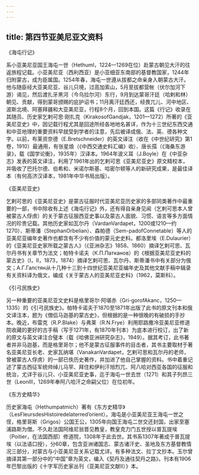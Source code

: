 ```yaml
---
---
---
```

title: 第四节亚美尼亚文资料
---



《海屯行记》

系小亚美尼亚国王海屯一世（HethumI，1224—1269在位）赴蒙古朝见大汗的往返旅程记载。小亚美尼亚（西利西亚）是小亚细亚东南部的基督教国家，1244年归附蒙古，成为臣属国。1254年春，海屯一世遵从拔都之命亲身入朝蒙古大汗。他与随臣经大亚美尼亚、谷儿只境，过高加索山，5月至拔都营帐（伏尔加河下游）谒见，然后渡扎牙黑河（今乌拉尔河）东行，9月到达蒙哥汗廷（哈剌和林）朝见、贡献，得到蒙哥颁赐的庇护诏书；11月离汗廷西还，经畏兀儿、河中地区、波斯北境、阿塞拜疆和大亚美尼亚，行程8个月，回到本国。这篇《行记》收录在其随员、历史家乞剌可思·刚扎克（KirakosofGandjak，1201—1272）所著的《亚美尼亚史》中，因记载行程尤其是回途所经各地地名甚详，作为十三世纪东西交通和中亚地理的重要资料早就受到学者的注意，先后被译成俄、法、英、德各种文字。以前，布莱资奈德（E.Bretschneider）的英文译注（收在《中世纪研究》第1卷，1910）最通用，有张星烺（《中西交通史料汇编》收）、唐长孺（《海桑东游录》，载《国学论衡》，1935年）汉译本。1964年波义耳（J.Boyle）在《中亚杂志》发表的英文译注，利用了1961年出的乞剌可思《亚美尼亚史》原文精校本，并吸收了巴托尔德、伯希和、米诺尔斯基、哈密尔顿等人的新研究成果，是最佳译本（有何高济汉译本，1981年中华书局出版）。

《亚美尼亚史》

乞剌可思的《亚美尼亚史》是蒙古征服时代亚美尼亚历史家的多部同类著作中最重要的一部，书中除收有上述《海屯行记》外，还有得自亲身见闻（乞剌可思本人曾被蒙古人俘虏）的关于蒙古征服西亚史事以及蒙古人面貌、习惯、语言等多方面情况的珍贵记载。其他历史家如瓦尔丹（VardanVardapet，1200或1210—约1270）、斯蒂潘（StephanOrbelian）、森帕德（Sem-padofConnetable）等人的亚美尼亚编年史著作也都含有不少有价值的蒙元史史料。都洛里埃（E.Dulaurier）的《亚美尼亚史家所载之蒙古人》（《亚洲杂志》1858、1860）摘译乞剌可思、瓦尔丹书有关章节为法文；帕特卡诺夫（К.П.Патканов）的《根据亚美尼亚史料的蒙古史》（Ⅰ，Ⅱ，1873，1874）摘译乞剌可思、瓦尔丹、斯蒂潘书中有关部分为俄文；A.Г.Галстян从十几种十三到十四世纪亚美尼亚编年史及其他文献手稿中辑录有关资料译为俄文，编成《关于蒙古人的亚美尼亚史料》（1962，莫斯科）。

《引弓民族史》

另一种重要的亚美尼亚文史料是格里哥尔·阿堪赤（Gri-gorofAkanc，1250—1335）的《引弓民族史》。帕特卡诺夫于1870至1871年出版了此书的原文刊本和俄文译注本，题为《僧侣马迦基的蒙古史》，但根据的是一种很晚的有破损的手抄本。晚近，布雷克（R.P.Blake）与弗莱（R.N.Frye）利用耶路撒冷亚美尼亚修道院收藏的更好的古手稿（写于1271年，有1870年刊本）为底本进行校订，出了新的原文与英文译注合璧本（载《哈佛亚洲研究杂志》，1949）。据其考订，此书著者并非马迦基，而是格里哥尔；他不是蒙古征服事件的目击者，其书主要取材于著名亚美尼亚长老、史家瓦纳堪（VanakanVardapet，乞剌可思和瓦尔丹的老师，曾被蒙古人俘虏）的一部已佚历史著作，并加进了他自己掌握的资料。书中着重记述了蒙古西征军统帅绰儿马罕、拜住和伊利汗旭烈兀、阿八哈对西亚各国的征服和统治，尤详于谷儿只、小亚美尼亚史事，迄于海屯一世去世（1271）和其子列昂三世（LeonⅢ，1269年奉阿八哈汗之命嗣父位）在位初年。

《东方史精华》

历史家海屯（Hethumpatmich）著有《东方史精华》（LesFleursdesHistoiredelaterred’orient）。海屯是小亚美尼亚王海屯一世之侄，格里哥斯（Grigos）公国王公，1305年向国王海屯二世交还封国，出家至塞浦路斯为僧。不久赴法国阿维尼翁晋见教皇，教皇克力门五世授以普瓦提埃（Poitier，在法国西部）修道院，1308年于此去世。其书系1307年著成于普瓦提埃（以法语口授），分60章，包含亚洲诸国志、蒙古诸汗史、圣地及东方基督教情况三部分，对蒙古与小亚美尼亚关系记载尤详。有多种法文、拉丁文抄本。玉尔曾摘译其第一部分中的“中国”章为英文，编入《契丹及通往契丹之路》。刊本有1906年巴黎出版的《十字军历史家丛刊（亚美尼亚文献Ⅱ）》本。